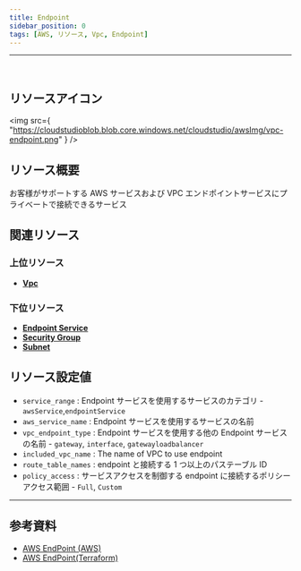 ```yaml
---
title: Endpoint
sidebar_position: 0
tags: [AWS, リソース, Vpc, Endpoint]
---
```


<hr />
<br />

## リソースアイコン

<img
    src={
        "https://cloudstudioblob.blob.core.windows.net/cloudstudio/awsImg/vpc-endpoint.png"
    }
/>

## リソース概要

お客様がサポートする AWS サービスおよび VPC エンドポイントサービスにプライベートで接続できるサービス

## 関連リソース

### 上位リソース

-   [**Vpc**](https://docs.cstudio.app/ja/docs/resource/aws/Vpc/Vpc)

### 下位リソース

-   [**Endpoint Service**](https://docs.cstudio.app/ja/docs/resource/aws/Vpc/EndpointService)
-   [**Security Group**](https://docs.cstudio.app/ja/docs/resource/aws/Vpc/SecurityGroup)
-   [**Subnet**](https://docs.cstudio.app/ja/docs/resource/aws/Vpc/Subnet)

## リソース設定値

-   `service_range` : Endpoint サービスを使用するサービスのカテゴリ - `awsService`,`endpointService`
-   `aws_service_name` : Endpoint サービスを使用するサービスの名前
-   `vpc_endpoint_type` : Endpoint サービスを使用する他の Endpoint サービスの名前 - `gateway`, `interface`, `gatewayloadbalancer`
-   `included_vpc_name` : The name of VPC to use endpoint
-   `route_table_names` : endpoint と接続する 1 つ以上のパステーブル ID
-   `policy_access` : サービスアクセスを制御する endpoint に接続するポリシーアクセス範囲 - `Full`, `Custom`

---

## 参考資料

-   [AWS EndPoint (AWS)](https://docs.aws.amazon.com/whitepapers/latest/aws-privatelink/what-are-vpc-endpoints.html)
-   [AWS EndPoint(Terraform)](https://registry.terraform.io/providers/hashicorp/aws/latest/docs/resources/vpc_endpoint)
